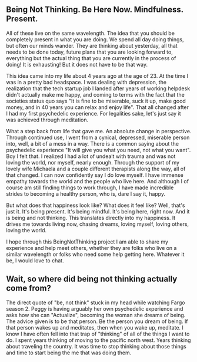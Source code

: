 
## Being Not Thinking. Be Here Now. Mindfulness. Present.

All of these live on the same wavelength. The idea that you should be completely present in what you are doing. We spend all day doing things, but often our minds wander. They are thinking about yesterday, all that needs to be done today, future plans that you are looking forward to, everything but the actual thing that you are currently in the process of doing! It is exhausting! But it does not have to be that way.

This idea came into my life about 4 years ago at the age of 23. At the time I was in a pretty bad headspace. I was dealing with depression, the realization that the tech startup job I landed after years of working helpdesk didn't actually make me happy, and coming to terms with the fact that the societies status quo says "It is fine to be miserable, suck it up, make good money, and in 40 years you can relax and enjoy life".
That all changed after I had my first psychedelic experience. For legalities sake, let's just say it was achieved through meditation.

What a step back from life that gave me. An absolute change in perspective. Through continued use, I went from a cynical, depressed, miserable person into, well, a bit of a mess in a way. There is a common saying about the psychedelic experience "It will give you what you need, not what you want". Boy I felt that. I realized I had a lot of undealt with trauma and was not loving the world, nor myself, nearly enough. Through the support of my lovely wife Michaela and a couple different therapists along the way, all of that changed. I can now confidently say I do love myself. I have immense empathy towards the world and the people who live here. And although I of course am still finding things to work through, I have made incredible strides to becoming a healthy person, who is, dare I say it, happy.

But what does that happiness look like? What does it feel like? Well, that's just it. It's being present. It's being mindful. It's being here, right now. And it is being and not thinking. This translates directly into my happiness. It drives me towards living now, chasing dreams, loving myself, loving others, loving the world.

I hope through this BeingNotThinking project I am able to share my experience and help meet others, whether they are folks who live on a similar wavelength or folks who need some help getting here. Whatever it be, I would love to chat.

## Wait, so where did being not thinking actually come from?

The direct quote of "be, not think" stuck in my head while watching Fargo season 2. Peggy is having arguably her own psychedelic experience and asks how she can "Actualize", becoming the woman she dreams of being. The advice given is to be that person. Be the person you dream of being. If that person wakes up and meditates, then when you wake up, meditate. I know I have often fell into that trap of "thinking" of all of the things I want to do. I spent years thinking of moving to the pacific north west. Years thinking about traveling the country. It was time to stop thinking about those things and time to start being the me that was doing them.
